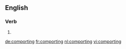 ==English==

===Verb===
{{head|en}}

# {{present participle of|comport|lang=en}}

[[de:comporting]]
[[fr:comporting]]
[[nl:comporting]]
[[vi:comporting]]